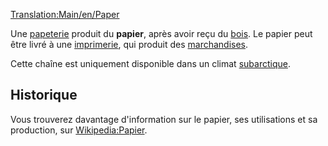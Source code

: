 [[Translation:Main/en/Paper]]
{{fr/Cargaison|nom=Papier
|image=Paper.png
|produit=[[Main/fr/Papeterie|Papeterie]]
|accepté=[[Main/fr/Imprimerie|Imprimerie]]
}}

Une [[Main/fr/Papeterie|papeterie]] produit du '''papier''', après avoir reçu du [[Main/fr/Bois|bois]]. Le papier peut être livré à une [[Main/fr/Imprimerie|imprimerie]], qui produit des [[Main/fr/Marchandises|marchandises]].

Cette chaîne est uniquement disponible dans un climat [[Main/en/Climat/Fr#Subarctique|subarctique]].


==Historique==
Vous trouverez davantage d'information sur le papier, ses utilisations et sa production, sur [http://www.wikipedia.org/wiki/fr:Papier Wikipedia:Papier].
